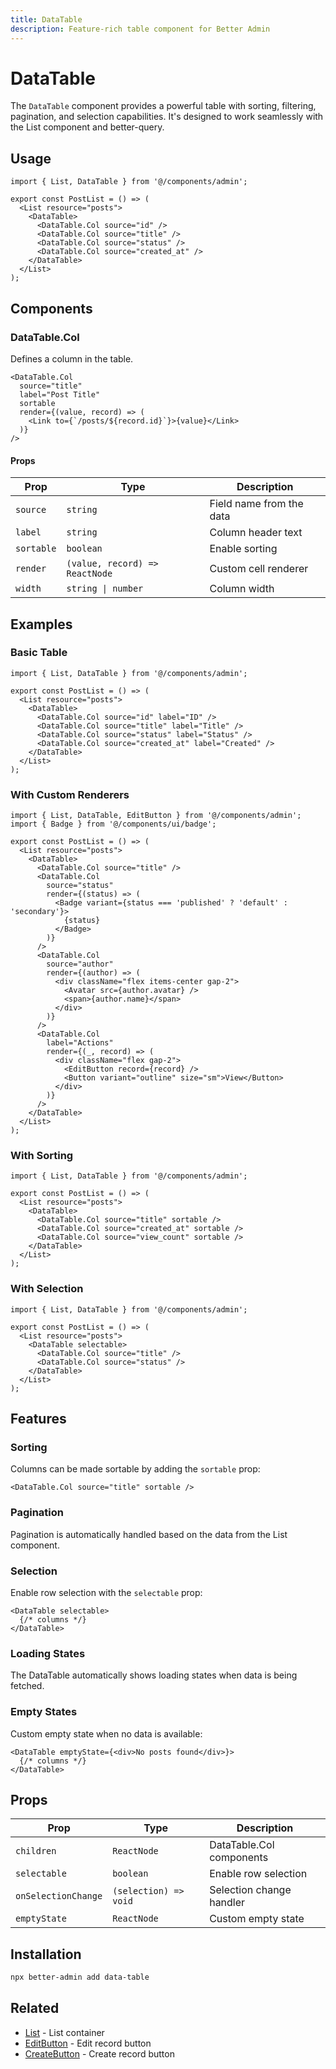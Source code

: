 ```yaml
---
title: DataTable
description: Feature-rich table component for Better Admin
---
```


# DataTable

The `DataTable` component provides a powerful table with sorting, filtering, pagination, and selection capabilities. It's designed to work seamlessly with the List component and better-query.

## Usage

```tsx
import { List, DataTable } from '@/components/admin';

export const PostList = () => (
  <List resource="posts">
    <DataTable>
      <DataTable.Col source="id" />
      <DataTable.Col source="title" />
      <DataTable.Col source="status" />
      <DataTable.Col source="created_at" />
    </DataTable>
  </List>
);
```

## Components

### DataTable.Col

Defines a column in the table.

```tsx
<DataTable.Col 
  source="title" 
  label="Post Title"
  sortable
  render={(value, record) => (
    <Link to={`/posts/${record.id}`}>{value}</Link>
  )}
/>
```

#### Props

| Prop | Type | Description |
|------|------|-------------|
| `source` | `string` | Field name from the data |
| `label` | `string` | Column header text |
| `sortable` | `boolean` | Enable sorting |
| `render` | `(value, record) => ReactNode` | Custom cell renderer |
| `width` | `string \| number` | Column width |

## Examples

### Basic Table

```tsx
import { List, DataTable } from '@/components/admin';

export const PostList = () => (
  <List resource="posts">
    <DataTable>
      <DataTable.Col source="id" label="ID" />
      <DataTable.Col source="title" label="Title" />
      <DataTable.Col source="status" label="Status" />
      <DataTable.Col source="created_at" label="Created" />
    </DataTable>
  </List>
);
```

### With Custom Renderers

```tsx
import { List, DataTable, EditButton } from '@/components/admin';
import { Badge } from '@/components/ui/badge';

export const PostList = () => (
  <List resource="posts">
    <DataTable>
      <DataTable.Col source="title" />
      <DataTable.Col 
        source="status"
        render={(status) => (
          <Badge variant={status === 'published' ? 'default' : 'secondary'}>
            {status}
          </Badge>
        )}
      />
      <DataTable.Col 
        source="author"
        render={(author) => (
          <div className="flex items-center gap-2">
            <Avatar src={author.avatar} />
            <span>{author.name}</span>
          </div>
        )}
      />
      <DataTable.Col 
        label="Actions"
        render={(_, record) => (
          <div className="flex gap-2">
            <EditButton record={record} />
            <Button variant="outline" size="sm">View</Button>
          </div>
        )}
      />
    </DataTable>
  </List>
);
```

### With Sorting

```tsx
import { List, DataTable } from '@/components/admin';

export const PostList = () => (
  <List resource="posts">
    <DataTable>
      <DataTable.Col source="title" sortable />
      <DataTable.Col source="created_at" sortable />
      <DataTable.Col source="view_count" sortable />
    </DataTable>
  </List>
);
```

### With Selection

```tsx
import { List, DataTable } from '@/components/admin';

export const PostList = () => (
  <List resource="posts">
    <DataTable selectable>
      <DataTable.Col source="title" />
      <DataTable.Col source="status" />
    </DataTable>
  </List>
);
```

## Features

### Sorting

Columns can be made sortable by adding the `sortable` prop:

```tsx
<DataTable.Col source="title" sortable />
```

### Pagination

Pagination is automatically handled based on the data from the List component.

### Selection

Enable row selection with the `selectable` prop:

```tsx
<DataTable selectable>
  {/* columns */}
</DataTable>
```

### Loading States

The DataTable automatically shows loading states when data is being fetched.

### Empty States

Custom empty state when no data is available:

```tsx
<DataTable emptyState={<div>No posts found</div>}>
  {/* columns */}
</DataTable>
```

## Props

| Prop | Type | Description |
|------|------|-------------|
| `children` | `ReactNode` | DataTable.Col components |
| `selectable` | `boolean` | Enable row selection |
| `onSelectionChange` | `(selection) => void` | Selection change handler |
| `emptyState` | `ReactNode` | Custom empty state |

## Installation

```bash
npx better-admin add data-table
```

## Related

- [List](/docs/better-admin/components/list) - List container
- [EditButton](/docs/better-admin/components/edit-button) - Edit record button
- [CreateButton](/docs/better-admin/components/create-button) - Create record button

